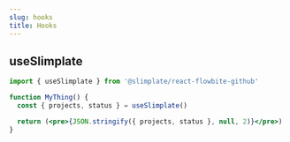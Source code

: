 ```yaml
---
slug: hooks
title: Hooks
---
```


## useSlimplate

```jsx
import { useSlimplate } from '@slimplate/react-flowbite-github'

function MyThing() {
  const { projects, status } = useSlimplate()

  return (<pre>{JSON.stringify({ projects, status }, null, 2)}</pre>)
}
```
